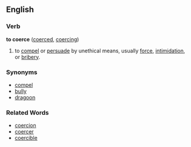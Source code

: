 ==English==
===Verb===
'''to coerce''' ([[coerced]], [[coercing]])
#to [[compel]] or [[persuade]] by unethical means, usually [[force]], [[intimidation]], or [[bribery]].

===Synonyms===
*[[compel]]
*[[bully]]
*[[dragoon]]

===Related Words===
*[[coercion]]
*[[coercer]]
*[[coercible]]
